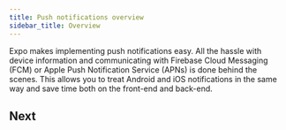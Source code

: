 ```yaml
---
title: Push notifications overview
sidebar_title: Overview
---
```




Expo makes implementing push notifications easy. All the hassle with device information and communicating with Firebase Cloud Messaging (FCM) or Apple Push Notification Service (APNs) is done behind the scenes. This allows you to treat Android and iOS notifications in the same way and save time both on the front-end and back-end.

<BoxLink
  title="Setup push notifications, get a push token and credentials"
  description="Learn how to setup push notifications to get a user's ExpoPushToken with a minimal example."
  href="/push-notifications/push-notifications-setup"
/>

<BoxLink
  title="Send a push notification"
  description="Learn how to call Expo's Push API with the token when you want to send a notification."
  href="/push-notifications/push-notifications-setup"
/>

<BoxLink
  title="Receive a push notification"
  description="Learn how to respond to a notification received by your app and take action based on the event."
  href="/push-notifications/push-notifications-setup"
/>

<BoxLink
  title="Common questions and FAQs"
  description="A collection of common questions about Expo's push notification service."
  href="/push-notifications/faq"
/>

## Next

<BoxLink
  title="Setup push notifications"
  description="Learn how to setup push notifications, setup credentials, collect push tokens and test it out using Expo's Push notifications tool."
  href="/push-notifications/push-notifications-setup"
/>
